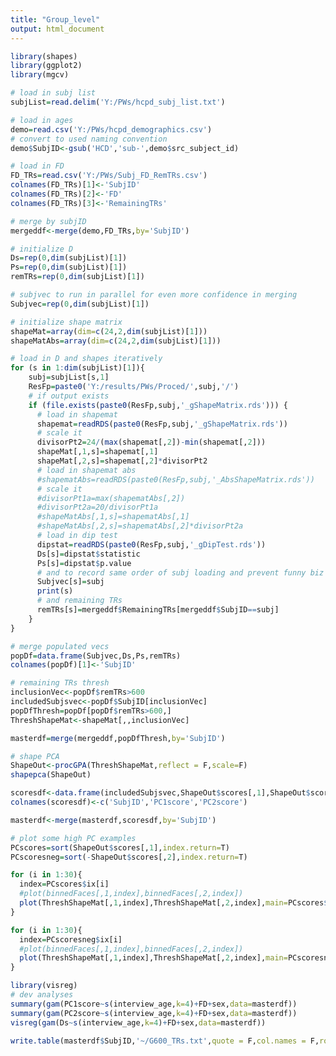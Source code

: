 ---
title: "Group_level"
output: html_document
---

```{r}
library(shapes)
library(ggplot2)
library(mgcv)
```


```{r}
# load in subj list
subjList=read.delim('Y:/PWs/hcpd_subj_list.txt')

# load in ages
demo=read.csv('Y:/PWs/hcpd_demographics.csv')
# convert to used naming convention
demo$SubjID<-gsub('HCD','sub-',demo$src_subject_id)

# load in FD
FD_TRs=read.csv('Y:/PWs/Subj_FD_RemTRs.csv')
colnames(FD_TRs)[1]<-'SubjID'
colnames(FD_TRs)[2]<-'FD'
colnames(FD_TRs)[3]<-'RemainingTRs'

# merge by subjID
mergeddf<-merge(demo,FD_TRs,by='SubjID')

# initialize D
Ds=rep(0,dim(subjList)[1])
Ps=rep(0,dim(subjList)[1])
remTRs=rep(0,dim(subjList)[1])

# subjvec to run in parallel for even more confidence in merging
Subjvec=rep(0,dim(subjList)[1])

# initialize shape matrix
shapeMat=array(dim=c(24,2,dim(subjList)[1]))
shapeMatAbs=array(dim=c(24,2,dim(subjList)[1]))

# load in D and shapes iteratively
for (s in 1:dim(subjList)[1]){
    subj=subjList[s,1]
    ResFp=paste0('Y:/results/PWs/Proced/',subj,'/')
    # if output exists
    if (file.exists(paste0(ResFp,subj,'_gShapeMatrix.rds'))) {
      # load in shapemat
      shapemat=readRDS(paste0(ResFp,subj,'_gShapeMatrix.rds'))
      # scale it
      divisorPt2=24/(max(shapemat[,2])-min(shapemat[,2]))
      shapeMat[,1,s]=shapemat[,1]
      shapeMat[,2,s]=shapemat[,2]*divisorPt2
      # load in shapemat abs
      #shapematAbs=readRDS(paste0(ResFp,subj,'_AbsShapeMatrix.rds'))
      # scale it
      #divisorPt1a=max(shapematAbs[,2])
      #divisorPt2a=20/divisorPt1a
      #shapeMatAbs[,1,s]=shapematAbs[,1]
      #shapeMatAbs[,2,s]=shapematAbs[,2]*divisorPt2a
      # load in dip test
      dipstat=readRDS(paste0(ResFp,subj,'_gDipTest.rds'))
      Ds[s]=dipstat$statistic
      Ps[s]=dipstat$p.value
      # and to record same order of subj loading and prevent funny biz
      Subjvec[s]=subj
      print(s)
      # and remaining TRs
      remTRs[s]=mergeddf$RemainingTRs[mergeddf$SubjID==subj]
    }
}

# merge populated vecs
popDf=data.frame(Subjvec,Ds,Ps,remTRs)
colnames(popDf)[1]<-'SubjID'

# remaining TRs thresh
inclusionVec<-popDf$remTRs>600
includedSubjsvec<-popDf$SubjID[inclusionVec]
popDfThresh=popDf[popDf$remTRs>600,]
ThreshShapeMat<-shapeMat[,,inclusionVec]

masterdf=merge(mergeddf,popDfThresh,by='SubjID')

```

```{r}

# shape PCA
ShapeOut<-procGPA(ThreshShapeMat,reflect = F,scale=F)
shapepca(ShapeOut)

scoresdf<-data.frame(includedSubjsvec,ShapeOut$scores[,1],ShapeOut$scores[,2])
colnames(scoresdf)<-c('SubjID','PC1score','PC2score')

masterdf<-merge(masterdf,scoresdf,by='SubjID')

# plot some high PC examples
PCscores=sort(ShapeOut$scores[,1],index.return=T)
PCscoresneg=sort(-ShapeOut$scores[,2],index.return=T)

for (i in 1:30){
  index=PCscores$ix[i]
  #plot(binnedFaces[,1,index],binnedFaces[,2,index])
  plot(ThreshShapeMat[,1,index],ThreshShapeMat[,2,index],main=PCscores$x[i])
}

for (i in 1:30){
  index=PCscoresneg$ix[i]
  #plot(binnedFaces[,1,index],binnedFaces[,2,index])
  plot(ThreshShapeMat[,1,index],ThreshShapeMat[,2,index],main=PCscoresneg$x[i])
}

```

```{r}
library(visreg)
# dev analyses
summary(gam(PC1score~s(interview_age,k=4)+FD+sex,data=masterdf))
summary(gam(PC2score~s(interview_age,k=4)+FD+sex,data=masterdf))
visreg(gam(Ds~s(interview_age,k=4)+FD+sex,data=masterdf))
```
```{r}
write.table(masterdf$SubjID,'~/G600_TRs.txt',quote = F,col.names = F,row.names = F)
```
